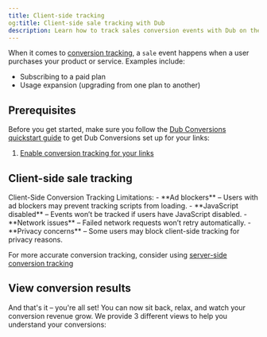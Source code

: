 ```yaml
---
title: Client-side tracking
og:title: Client-side sale tracking with Dub
description: Learn how to track sales conversion events with Dub on the client-side
---
```



When it comes to [conversion tracking](/conversions/quickstart), a `sale` event happens when a user purchases your product or service. Examples include:

- Subscribing to a paid plan
- Usage expansion (upgrading from one plan to another)

## Prerequisites

Before you get started, make sure you follow the [Dub Conversions quickstart guide](/conversions/quickstart) to get Dub Conversions set up for your links:

1. [Enable conversion tracking for your links](/conversions/quickstart#step-1%3A-enable-conversion-tracking-for-your-links)

<ClientSideTrackingInstall />

## Client-side sale tracking

<ClientSideSaleTracking />

<Warning>
Client-Side Conversion Tracking Limitations:
- **Ad blockers** – Users with ad blockers may prevent tracking scripts from loading.
- **JavaScript disabled** – Events won’t be tracked if users have JavaScript disabled.
- **Network issues** – Failed network requests won’t retry automatically.
- **Privacy concerns** – Some users may block client-side tracking for privacy reasons.

For more accurate conversion tracking, consider using [server-side conversion tracking](/docs/conversions/sales/introduction)
</Warning>

## View conversion results

And that's it – you're all set! You can now sit back, relax, and watch your conversion revenue grow. We provide 3 different views to help you understand your conversions:

<ViewConversions />
